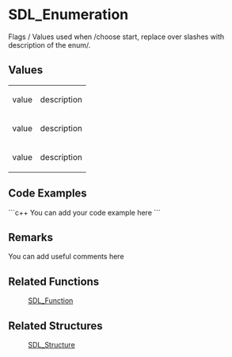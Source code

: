 <!-- pragma section-numbers off -->
<!-- pragma disable-camelcase -->

= SDL_Enumeration =
Flags / Values used when /choose start, replace over slashes with description of the enum/.


<!-- Place the following text, or something more appropriate, in the Remarks section of the related function(s)
'''flags''' can have any number of these values OR'd in:
<<Include(SDL_enumeration, , , from="== Values ==", to="== Code Examples ==")>> -->

== Values ==
{|
|value
|description
|-
|value
|description
|-
|value
|description
|}

== Code Examples ==
```c++
You can add your code example here
```

== Remarks ==
You can add useful comments here

== Related Functions ==
:[[SDL_Function]]

== Related Structures ==
:[[SDL_Structure]]

